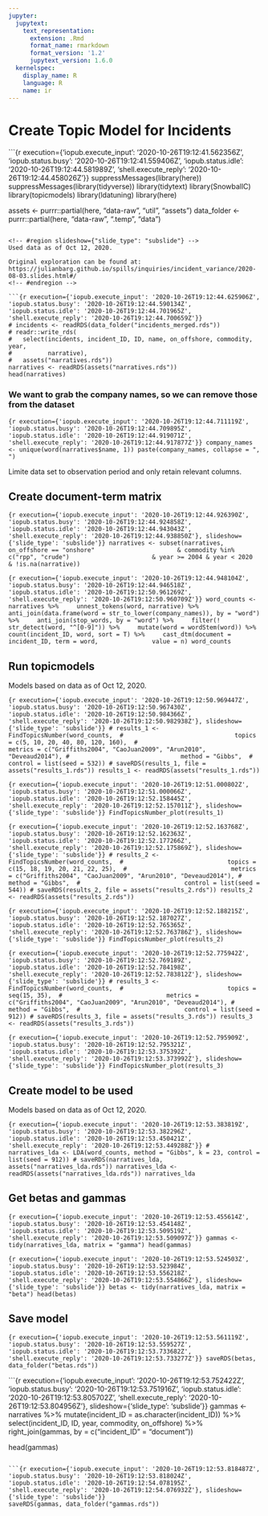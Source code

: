 ```yaml
---
jupyter:
  jupytext:
    text_representation:
      extension: .Rmd
      format_name: rmarkdown
      format_version: '1.2'
      jupytext_version: 1.6.0
  kernelspec:
    display_name: R
    language: R
    name: ir
---
```


<!-- #region slideshow={"slide_type": "slide"} -->
# Create Topic Model for Incidents
<!-- #endregion -->

```{r execution={'iopub.execute_input': '2020-10-26T19:12:41.562356Z', 'iopub.status.busy': '2020-10-26T19:12:41.559406Z', 'iopub.status.idle': '2020-10-26T19:12:44.581989Z', 'shell.execute_reply': '2020-10-26T19:12:44.458026Z'}}
suppressMessages(library(here))
suppressMessages(library(tidyverse))
library(tidytext)
library(SnowballC)
library(topicmodels)
library(ldatuning)
library(here)

assets <- purrr::partial(here, "data-raw", "util", "assets")
data_folder <- purrr::partial(here, "data-raw", ".temp", "data")
```

<!-- #region slideshow={"slide_type": "subslide"} -->
Used data as of Oct 12, 2020.

Original exploration can be found at: https://julianbarg.github.io/spills/inquiries/incident_variance/2020-08-03.slides.html#/
<!-- #endregion -->

```{r execution={'iopub.execute_input': '2020-10-26T19:12:44.625906Z', 'iopub.status.busy': '2020-10-26T19:12:44.590134Z', 'iopub.status.idle': '2020-10-26T19:12:44.701965Z', 'shell.execute_reply': '2020-10-26T19:12:44.700659Z'}}
# incidents <- readRDS(data_folder("incidents_merged.rds"))
# readr::write_rds(
#   select(incidents, incident_ID, ID, name, on_offshore, commodity, year,
#          narrative),
#   assets("narratives.rds"))
narratives <- readRDS(assets("narratives.rds"))
head(narratives)
```

<!-- #region slideshow={"slide_type": "subslide"} -->
### We want to grab the company names, so we can remove those from the dataset
<!-- #endregion -->

```{r execution={'iopub.execute_input': '2020-10-26T19:12:44.711119Z', 'iopub.status.busy': '2020-10-26T19:12:44.709895Z', 'iopub.status.idle': '2020-10-26T19:12:44.919071Z', 'shell.execute_reply': '2020-10-26T19:12:44.917877Z'}}
company_names <- unique(word(narratives$name, 1))
paste(company_names, collapse = ", ")
```

<!-- #region slideshow={"slide_type": "subslide"} -->
Limite data set to observation period and only retain relevant columns.
<!-- #endregion -->

<!-- #region slideshow={"slide_type": "slide"} -->
## Create document-term matrix
<!-- #endregion -->

```{r execution={'iopub.execute_input': '2020-10-26T19:12:44.926390Z', 'iopub.status.busy': '2020-10-26T19:12:44.924858Z', 'iopub.status.idle': '2020-10-26T19:12:44.943043Z', 'shell.execute_reply': '2020-10-26T19:12:44.938850Z'}, slideshow={'slide_type': 'subslide'}}
narratives <- subset(narratives, on_offshore == "onshore" 
                     & commodity %in% c("rpp", "crude") 
                     & year >= 2004 & year < 2020 
                     & !is.na(narrative))
```

```{r execution={'iopub.execute_input': '2020-10-26T19:12:44.948104Z', 'iopub.status.busy': '2020-10-26T19:12:44.946518Z', 'iopub.status.idle': '2020-10-26T19:12:50.961269Z', 'shell.execute_reply': '2020-10-26T19:12:50.960709Z'}}
word_counts <- narratives %>%
    unnest_tokens(word, narrative) %>%
    anti_join(data.frame(word = str_to_lower(company_names)), by = "word") %>%
    anti_join(stop_words, by = "word") %>%
    filter(! str_detect(word, "^[0-9]")) %>%
    mutate(word = wordStem(word)) %>%
    count(incident_ID, word, sort = T) %>%
    cast_dtm(document = incident_ID, term = word, 
             value = n)
word_counts
```

<!-- #region slideshow={"slide_type": "slide"} -->
## Run topicmodels
Models based on data as of Oct 12, 2020.
<!-- #endregion -->

```{r execution={'iopub.execute_input': '2020-10-26T19:12:50.969447Z', 'iopub.status.busy': '2020-10-26T19:12:50.967430Z', 'iopub.status.idle': '2020-10-26T19:12:50.984366Z', 'shell.execute_reply': '2020-10-26T19:12:50.982938Z'}, slideshow={'slide_type': 'subslide'}}
# results_1 <- FindTopicsNumber(word_counts, 
#                               topics = c(5, 10, 20, 40, 80, 120, 160), 
#                               metrics = c("Griffiths2004", "CaoJuan2009", "Arun2010", "Deveaud2014"),
#                               method = "Gibbs", 
#                               control = list(seed = 532))
# saveRDS(results_1, file = assets("results_1.rds"))
results_1 <- readRDS(assets("results_1.rds"))
```

```{r execution={'iopub.execute_input': '2020-10-26T19:12:51.000802Z', 'iopub.status.busy': '2020-10-26T19:12:51.000066Z', 'iopub.status.idle': '2020-10-26T19:12:52.158445Z', 'shell.execute_reply': '2020-10-26T19:12:52.157011Z'}, slideshow={'slide_type': 'subslide'}}
FindTopicsNumber_plot(results_1)
```

```{r execution={'iopub.execute_input': '2020-10-26T19:12:52.163768Z', 'iopub.status.busy': '2020-10-26T19:12:52.162363Z', 'iopub.status.idle': '2020-10-26T19:12:52.177266Z', 'shell.execute_reply': '2020-10-26T19:12:52.175869Z'}, slideshow={'slide_type': 'subslide'}}
# results_2 <- FindTopicsNumber(word_counts, 
#                             topics = c(15, 18, 19, 20, 21, 22, 25), 
#                             metrics = c("Griffiths2004", "CaoJuan2009", "Arun2010", "Deveaud2014"),
#                             method = "Gibbs", 
#                             control = list(seed = 544))
# saveRDS(results_2, file = assets("results_2.rds"))
results_2 <- readRDS(assets("results_2.rds"))
```

```{r execution={'iopub.execute_input': '2020-10-26T19:12:52.188215Z', 'iopub.status.busy': '2020-10-26T19:12:52.187027Z', 'iopub.status.idle': '2020-10-26T19:12:52.765365Z', 'shell.execute_reply': '2020-10-26T19:12:52.763786Z'}, slideshow={'slide_type': 'subslide'}}
FindTopicsNumber_plot(results_2)
```

```{r execution={'iopub.execute_input': '2020-10-26T19:12:52.775942Z', 'iopub.status.busy': '2020-10-26T19:12:52.769189Z', 'iopub.status.idle': '2020-10-26T19:12:52.784198Z', 'shell.execute_reply': '2020-10-26T19:12:52.783812Z'}, slideshow={'slide_type': 'subslide'}}
# results_3 <- FindTopicsNumber(word_counts, 
#                             topics = seq(15, 35), 
#                             metrics = c("Griffiths2004", "CaoJuan2009", "Arun2010", "Deveaud2014"),
#                             method = "Gibbs", 
#                             control = list(seed = 912))
# saveRDS(results_3, file = assets("results_3.rds"))
results_3 <- readRDS(assets("results_3.rds"))
```

```{r execution={'iopub.execute_input': '2020-10-26T19:12:52.795909Z', 'iopub.status.busy': '2020-10-26T19:12:52.795321Z', 'iopub.status.idle': '2020-10-26T19:12:53.375392Z', 'shell.execute_reply': '2020-10-26T19:12:53.373992Z'}, slideshow={'slide_type': 'subslide'}}
FindTopicsNumber_plot(results_3)
```

<!-- #region slideshow={"slide_type": "slide"} -->
## Create model to be used
Models based on data as of Oct 12, 2020.
<!-- #endregion -->

```{r execution={'iopub.execute_input': '2020-10-26T19:12:53.383819Z', 'iopub.status.busy': '2020-10-26T19:12:53.382296Z', 'iopub.status.idle': '2020-10-26T19:12:53.450421Z', 'shell.execute_reply': '2020-10-26T19:12:53.449288Z'}}
# narratives_lda <- LDA(word_counts, method = "Gibbs", k = 23, control = list(seed = 912))
# saveRDS(narratives_lda, assets("narratives_lda.rds"))
narratives_lda <- readRDS(assets("narratives_lda.rds"))
narratives_lda
```

<!-- #region slideshow={"slide_type": "subslide"} -->
## Get betas and gammas 
<!-- #endregion -->

```{r execution={'iopub.execute_input': '2020-10-26T19:12:53.455614Z', 'iopub.status.busy': '2020-10-26T19:12:53.454148Z', 'iopub.status.idle': '2020-10-26T19:12:53.509519Z', 'shell.execute_reply': '2020-10-26T19:12:53.509097Z'}}
gammas <- tidy(narratives_lda, matrix = "gamma")
head(gammas)
```

```{r execution={'iopub.execute_input': '2020-10-26T19:12:53.524503Z', 'iopub.status.busy': '2020-10-26T19:12:53.523984Z', 'iopub.status.idle': '2020-10-26T19:12:53.556218Z', 'shell.execute_reply': '2020-10-26T19:12:53.554866Z'}, slideshow={'slide_type': 'subslide'}}
betas <- tidy(narratives_lda, matrix = "beta")
head(betas)
```

<!-- #region slideshow={"slide_type": "slide"} -->
## Save model
<!-- #endregion -->

```{r execution={'iopub.execute_input': '2020-10-26T19:12:53.561119Z', 'iopub.status.busy': '2020-10-26T19:12:53.559527Z', 'iopub.status.idle': '2020-10-26T19:12:53.733682Z', 'shell.execute_reply': '2020-10-26T19:12:53.733277Z'}}
saveRDS(betas, data_folder("betas.rds"))
```

```{r execution={'iopub.execute_input': '2020-10-26T19:12:53.752422Z', 'iopub.status.busy': '2020-10-26T19:12:53.751916Z', 'iopub.status.idle': '2020-10-26T19:12:53.805702Z', 'shell.execute_reply': '2020-10-26T19:12:53.804956Z'}, slideshow={'slide_type': 'subslide'}}
gammas <- narratives %>%
    mutate(incident_ID = as.character(incident_ID)) %>%
    select(incident_ID, ID, year, commodity, on_offshore) %>%
    right_join(gammas, by = c("incident_ID" = "document"))

head(gammas)
```

```{r execution={'iopub.execute_input': '2020-10-26T19:12:53.818487Z', 'iopub.status.busy': '2020-10-26T19:12:53.818024Z', 'iopub.status.idle': '2020-10-26T19:12:54.078195Z', 'shell.execute_reply': '2020-10-26T19:12:54.076932Z'}, slideshow={'slide_type': 'subslide'}}
saveRDS(gammas, data_folder("gammas.rds"))
```
